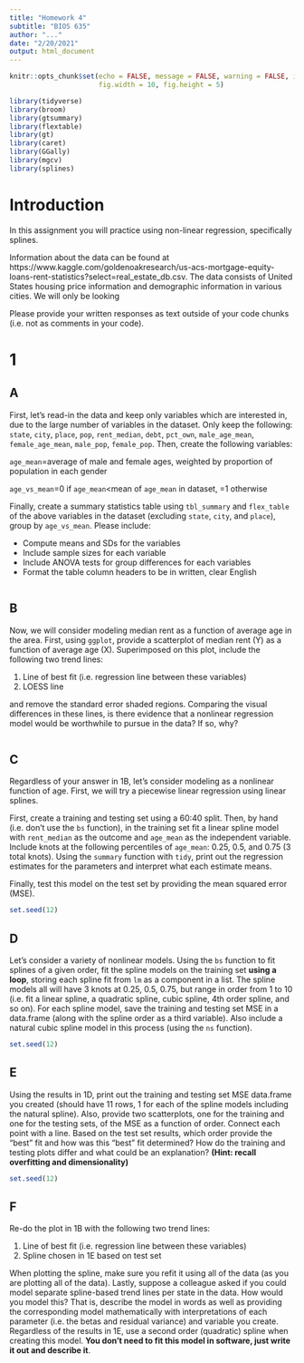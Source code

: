 ```yaml
---
title: "Homework 4"
subtitle: "BIOS 635"
author: "..."
date: "2/20/2021"
output: html_document
---
```


```r
knitr::opts_chunk$set(echo = FALSE, message = FALSE, warning = FALSE, include=TRUE,
                      fig.width = 10, fig.height = 5)
```

```r
library(tidyverse)
library(broom)
library(gtsummary)
library(flextable)
library(gt)
library(caret)
library(GGally)
library(mgcv)
library(splines)
```

# Introduction
In this assignment you will practice using non-linear regression, specifically splines.

Information about the data can be found at https://www.kaggle.com/goldenoakresearch/us-acs-mortgage-equity-loans-rent-statistics?select=real_estate_db.csv.  The data consists of United States housing price information and demographic information in various cities.  We will only be looking 

Please provide your written responses as text outside of your code chunks (i.e. not as comments in your code).

# 1
## A
First, let's read-in the data and keep only variables which are interested in, due to the large number of variables in the dataset.  Only keep the following: `state`, `city`, `place`, `pop`, `rent_median`, `debt`, `pct_own`, `male_age_mean`, `female_age_mean`, `male_pop`, `female_pop`.  Then, create the following variables:

`age_mean`=average of male and female ages, weighted by proportion of population in each gender

`age_vs_mean`=0 if `age_mean`<mean of `age_mean` in dataset, =1 otherwise

Finally, create a summary statistics table using `tbl_summary` and `flex_table` of the above variables in the dataset (excluding `state`, `city`, and `place`), group by `age_vs_mean`.  Please include:

- Compute means and SDs for the variables
- Include sample sizes for each variable
- Include ANOVA tests for group differences for each variables
- Format the table column headers to be in written, clear English

```r

```

## B
Now, we will consider modeling median rent as a function of average age in the area.  First, using `ggplot`, provide a scatterplot of median rent (Y) as a function of average age (X).  Superimposed on this plot, include the following two trend lines:

1. Line of best fit (i.e. regression line between these variables)
2. LOESS line

and remove the standard error shaded regions.  Comparing the visual differences in these lines, is there evidence that a nonlinear regression model would be worthwhile to pursue in the data?  If so, why?

```r

```

## C
Regardless of your answer in 1B, let's consider modeling as a nonlinear function of age.  First, we will try a piecewise linear regression using linear splines.  

First, create a training and testing set using a 60:40 split.  Then, by hand (i.e. don't use the `bs` function), in the training set fit a linear spline model with `rent_median` as the outcome and `age_mean` as the independent variable.  Include knots at the following percentiles of `age_mean`: 0.25, 0.5, and 0.75 (3 total knots).  Using the `summary` function with `tidy`, print out the regression estimates for the parameters and interpret what each estimate means.

Finally, test this model on the test set by providing the mean squared error (MSE).

```r
set.seed(12)

```

## D
Let's consider a variety of nonlinear models.  Using the `bs` function to fit splines of a given order, fit the spline models on the training set **using a loop**, storing each spline fit from `lm` as a component in a list.  The spline models all will have 3 knots at 0.25, 0.5, 0.75, but range in order from 1 to 10 (i.e. fit a linear spline, a quadratic spline, cubic spline, 4th order spline, and so on).  For each spline model, save the training and testing set MSE in a data.frame (along with the spline order as a third variable).  Also include a natural cubic spline model in this process (using the `ns` function).

```r
set.seed(12)

```

## E
Using the results in 1D, print out the training and testing set MSE data.frame you created (should have 11 rows, 1 for each of the spline models including the natural spline).  Also, provide two scatterplots, one for the training and one for the testing sets, of the MSE as a function of order.  Connect each point with a line.  Based on the test set results, which order provide the "best" fit and how was this "best" fit determined?  How do the training and testing plots differ and what could be an explanation? **(Hint: recall overfitting and dimensionality)**

```r
set.seed(12)

```

## F
Re-do the plot in 1B with the following two trend lines:

1. Line of best fit (i.e. regression line between these variables)
2. Spline chosen in 1E based on test set

When plotting the spline, make sure you refit it using all of the data (as you are plotting all of the data).  Lastly, suppose a colleague asked if you could model separate spline-based trend lines per state in the data.  How would you model this?  That is, describe the model in words as well as providing the corresponding model mathematically with interpretations of each parameter (i.e. the betas and residual variance) and variable you create.  Regardless of the results in 1E, use a second order (quadratic) spline when creating this model.  **You don't need to fit this model in software, just write it out and describe it**.